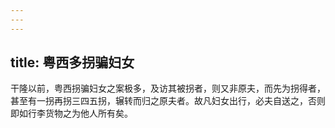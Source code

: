 ```yaml
---
---
---
```

title: 粤西多拐骗妇女
---



干隆以前，粤西拐骗妇女之案极多，及访其被拐者，则又非原夫，而先为拐得者，甚至有一拐再拐三四五拐，辗转而归之原夫者。故凡妇女出行，必夫自送之，否则即如行李货物之为他人所有矣。
